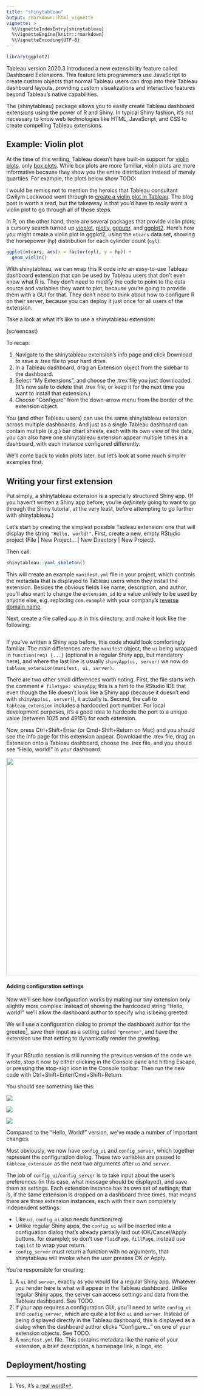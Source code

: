```yaml
---
title: "shinytableau"
output: rmarkdown::html_vignette
vignette: >
  %\VignetteIndexEntry{shinytableau}
  %\VignetteEngine{knitr::rmarkdown}
  %\VignetteEncoding{UTF-8}
---
```


```r
library(ggplot2)
```

Tableau version 2020.3 introduced a new extensibility feature called Dashboard Extensions. This feature lets programmers use JavaScript to create custom objects that normal Tableau users can drop into their Tableau dashboard layouts, providing custom visualizations and interactive features beyond Tableau's native capabilities.

The {shinytableau} package allows you to easily create Tableau dashboard extensions using the power of R and Shiny. In typical Shiny fashion, it's not necessary to know web technologies like HTML, JavaScript, and CSS to create compelling Tableau extensions.

## Example: Violin plot

At the time of this writing, Tableau doesn't have built-in support for [violin plots](https://en.wikipedia.org/wiki/Violin_plot), only [box plots](https://help.tableau.com/current/pro/desktop/en-us/buildexamples_boxplot.htm). While box plots are more familiar, violin plots are more informative because they show you the entire distribution instead of merely quartiles. For example, the plots below show TODO:

I would be remiss not to mention the heroics that Tableau consultant Gwilym Lockwood went through to [create a violin plot in Tableau](https://gwilymlockwood.com/2018/07/03/language-sex-violins-other-how-to-create-violin-plots-in-tableau/). The blog post is worth a read, but the takeaway is that you'd have to *really* want a violin plot to go through all of those steps.

In R, on the other hand, there are several packages that provide violin plots; a cursory search turned up [vioplot](https://cran.r-project.org/web/packages/vioplot/vignettes/violin_customisation.html), [plotly](https://plotly.com/r/violin/), [ggpubr](https://rpkgs.datanovia.com/ggpubr/reference/ggviolin.html), and [ggplot2](https://ggplot2.tidyverse.org/reference/geom_violin.html). Here's how you might create a violin plot in ggplot2, using the `mtcars` data set, showing the horsepower (`hp`) distribution for each cylinder count (`cyl`):

```r
ggplot(mtcars, aes(x = factor(cyl), y = hp)) +
  geom_violin()
```

With shinytableau, we can wrap this R code into an easy-to-use Tableau dashboard extension that can be used by Tableau users that don't even know what R is. They don't need to modify the code to point to the data source and variables they want to plot, because you're going to provide them with a GUI for that. They don't need to think about how to configure R on their server, because you can deploy it just once for all users of the extension.

Take a look at what it's like to use a shinytableau extension:

(screencast)

To recap:

1.  Navigate to the shinytableau extension's info page and click Download to save a .trex file to your hard drive.
2.  In a Tableau dashboard, drag an Extension object from the sidebar to the dashboard.
3.  Select "My Extensions", and choose the .trex file you just downloaded. (It's now safe to delete that .trex file, or keep it for the next time you want to install that extension.)
4.  Choose "Configure" from the down-arrow menu from the border of the extension object.

You (and other Tableau users) can use the same shinytableau extension across multiple dashboards. And just as a single Tableau dashboard can contain multiple (e.g.) bar chart sheets, each with its own view of the data, you can also have one shinytableau extension appear multiple times in a dashboard, with each instance configured differently.

We'll come back to violin plots later, but let's look at some much simpler examples first.

## Writing your first extension

Put simply, a shinytableau extension is a specially structured Shiny app. (If you haven't written a Shiny app before, you're *definitely* going to want to go through the Shiny tutorial, at the very least, before attempting to go further with shinytableau.)

Let's start by creating the simplest possible Tableau extension: one that will display the string `"Hello, world!"`. First, create a new, empty RStudio project (File \| New Project... \| New Directory \| New Project).

Then call:

``` .r
shinytableau::yaml_skeleton()
```

This will create an example `manifest.yml` file in your project, which controls the metadata that is displayed to Tableau users when they install the extension. Besides the obvious fields like name, description, and author, you'll also want to change the `extension_id` to a value unlikely to be used by anyone else, e.g. replacing `com.example` with your company's [reverse domain name](https://en.wikipedia.org/wiki/Reverse_domain_name_notation).

Next, create a file called `app.R` in this directory, and make it look like the following:

```r
```

If you've written a Shiny app before, this code should look comfortingly familiar. The main differences are the `manifest` object, the `ui` being wrapped in `function(req) {...}` (optional in a regular Shiny app, but mandatory here), and where the last line is usually `shinyApp(ui, server)` we now do `tableau_extension(manifest, ui, server)`.

There are two other small differences worth noting. First, the file starts with the comment `# filetype: shinyApp`; this is a hint to the RStudio IDE that even though the file doesn't look like a Shiny app (because it doesn't end with `shinyApp(ui, server)`), it actually is. Second, the call to `tableau_extension` includes a hardcoded port number. For local development purposes, it's a good idea to hardcode the port to a unique value (between 1025 and 49151) for each extension.

Now, press Ctrl+Shift+Enter (or Cmd+Shift+Return on Mac) and you should see the info page for this extension appear. Download the .trex file, drag an Extension onto a Tableau dashboard, choose the .trex file, and you should see "Hello, world!" in your dashboard.

![](tutorial-1.png){width="573"}

#### Adding configuration settings

Now we'll see how configuration works by making our tiny extension only slightly more complex: instead of showing the hardcoded string "Hello, world!" we'll allow the dashboard author to specify who is being greeted.

We will use a configuration dialog to prompt the dashboard author for the greetee[^1], save their input as a setting called `"greetee"`, and have the extension use that setting to dynamically render the greeting.

[^1]: Yes, it's a [real word](https://en.wiktionary.org/wiki/greetee)!

```r
```

If your RStudio session is still running the previous version of the code we wrote, stop it now by either clicking in the Console pane and hitting Escape, or pressing the stop-sign icon in the Console toolbar. Then run the new code with Ctrl+Shift+Enter/Cmd+Shift+Return.

You should see something like this:

![](tutorial-2a.png)

![](tutorial-2b.png)

![](tutorial-2c.png)

Compared to the "Hello, World!" version, we've made a number of important changes.

Most obviously, we now have `config_ui` and `config_server`, which together represent the configuration dialog. These two variables are passed to `tableau_extension` as the next two arguments after `ui` and `server`.

The job of `config_ui`/`config_server` is to take input about the user's preferences (in this case, what message should be displayed), and save them as *settings*. Each extension instance has its own set of settings; that is, if the same extension is dropped on a dashboard three times, that means there are three extension instances, each with their own completely independent settings.

-   Like `ui`, `config_ui` also needs function(req)
-   Unlike regular Shiny apps, the `config_ui` will be inserted into a configuation dialog that's already partially laid out (OK/Cancel/Apply buttons, for example); so don't use `fluidPage`, `fillPage`, instead use `tagList` to wrap your return.
-   `config_server` must return a function with no arguments, that shinytableau will invoke when the user presses OK or Apply.

You're responsible for creating:

1.  A `ui` and `server`, exactly as you would for a regular Shiny app. Whatever you render here is what will appear in the Tableau dashboard. Unlike regular Shiny apps, the server can access settings and data from the Tableau dashboard. See TODO.
2.  If your app requires a configuration GUI, you'll need to write `config_ui` and `config_server`, which are quite a lot like `ui` and `server`. Instead of being displayed directly in the Tableau dashboard, this is displayed as a dialog when the dashboard author clicks "Configure..." on one of your extension objects. See TODO.
3.  A `manifest.yml` file. This contains metadata like the name of your extension, a brief description, a homepage link, a logo, etc.

## Deployment/hosting

